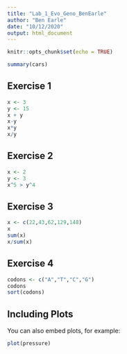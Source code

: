 ```yaml
---
title: "Lab_1_Evo_Geno_BenEarle"
author: "Ben Earle"
date: "10/12/2020"
output: html_document
---
```


```r
knitr::opts_chunk$set(echo = TRUE)
```

```r
summary(cars)
```

## Exercise 1

```r
x <- 3
y <- 15
x + y
x-y
x*y
x/y

```

## Exercise 2
```r
x <- 2
y <- 3
x^5 > y^4
```

## Exercise 3

```r
x <- c(22,43,62,129,148)
x
sum(x)
x/sum(x)
```

## Exercise 4
```r
codons <- c("A","T","C","G")
codons
sort(codons)
```

## Including Plots

You can also embed plots, for example:

```r
plot(pressure)
```